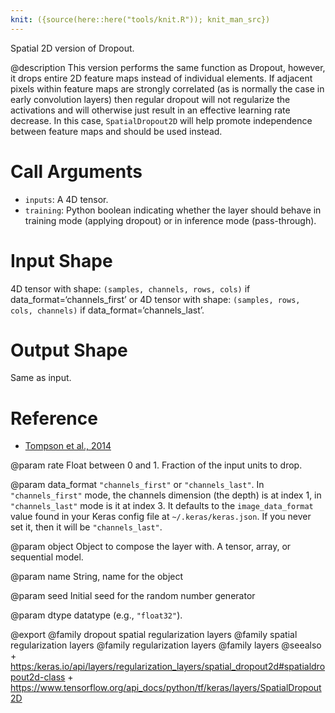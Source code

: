 ```yaml
---
knit: ({source(here::here("tools/knit.R")); knit_man_src})
---
```

Spatial 2D version of Dropout.

@description
This version performs the same function as Dropout, however, it drops
entire 2D feature maps instead of individual elements. If adjacent pixels
within feature maps are strongly correlated (as is normally the case in
early convolution layers) then regular dropout will not regularize the
activations and will otherwise just result in an effective learning rate
decrease. In this case, `SpatialDropout2D` will help promote independence
between feature maps and should be used instead.

# Call Arguments
- `inputs`: A 4D tensor.
- `training`: Python boolean indicating whether the layer
    should behave in training mode (applying dropout)
    or in inference mode (pass-through).

# Input Shape
4D tensor with shape: `(samples, channels, rows, cols)` if
    data_format='channels_first'
or 4D tensor with shape: `(samples, rows, cols, channels)` if
    data_format='channels_last'.

# Output Shape
Same as input.

# Reference
- [Tompson et al., 2014](https://arxiv.org/abs/1411.4280)

@param rate
Float between 0 and 1. Fraction of the input units to drop.

@param data_format
`"channels_first"` or `"channels_last"`.
In `"channels_first"` mode, the channels dimension (the depth)
is at index 1, in `"channels_last"` mode is it at index 3.
It defaults to the `image_data_format` value found in your
Keras config file at `~/.keras/keras.json`.
If you never set it, then it will be `"channels_last"`.

@param object
Object to compose the layer with. A tensor, array, or sequential model.

@param name
String, name for the object

@param seed
Initial seed for the random number generator

@param dtype
datatype (e.g., `"float32"`).

@export
@family dropout spatial regularization layers
@family spatial regularization layers
@family regularization layers
@family layers
@seealso
+ <https:/keras.io/api/layers/regularization_layers/spatial_dropout2d#spatialdropout2d-class>
+ <https://www.tensorflow.org/api_docs/python/tf/keras/layers/SpatialDropout2D>
